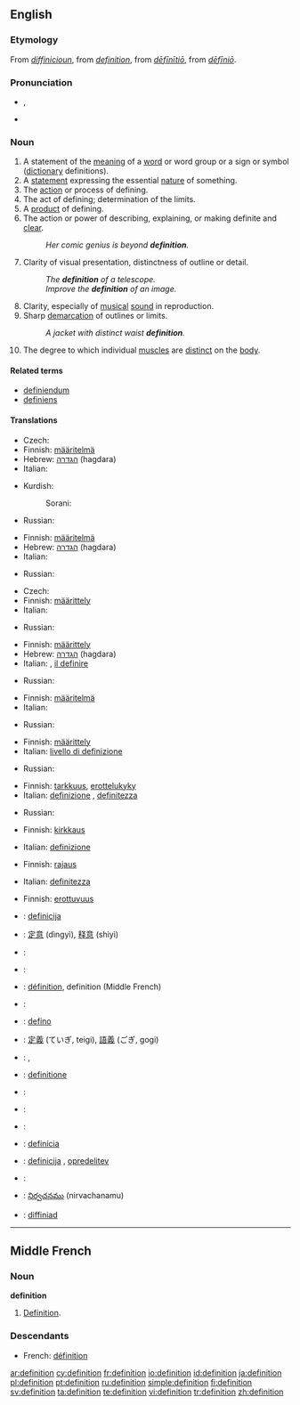 {{see|définition}}
==English==

{{wikipedia}}

===Etymology===
From {{ME.}} ''[[diffinicioun#Middle English|diffinicioun]]'', from {{MF.}} ''[[#Middle French|definition]]'', from {{L.}} ''[[definitio#Latin|dēfīnītiō]]'', from ''[[definio#Latin|dēfīniō]]''.

===Pronunciation===
* {{IPA|/ˌdɛfɪˈnɪʃən/}}, {{SAMPA|/%defI"nIS@n/}}
* {{audio|en-us-definition.ogg|Audio (US)}}

===Noun===
{{en-noun}}

# A statement of the [[meaning]] of a [[word]] or word group or a sign or symbol ([[dictionary]] definitions).
# A [[statement]] expressing the essential [[nature]] of something.
# The [[action]] or process of defining.
# The act of defining; determination of the limits.
# A [[product]] of defining.
# The action or power of describing, explaining, or making definite and [[clear]].
#: ''Her comic genius is beyond '''definition'''.''
# Clarity of visual presentation, distinctness of outline or detail.
#: ''The '''definition''' of a telescope.''
#: ''Improve the '''definition''' of an image.''
# Clarity, especially of [[musical]] [[sound]] in reproduction.
# Sharp [[demarcation]] of outlines or limits.
#: ''A jacket with distinct waist '''definition'''.''
# {{bodybuilding}} The degree to which individual [[muscle]]s are [[distinct]] on the [[body]].

====Related terms====
* [[definiendum]]
* [[definiens]]

====Translations====
{{trans-top|statement of the meaning of a word or word group or a sign or symbol}}
* Czech: {{t+|cs|definice|f}}
*Finnish: [[määritelmä]]
*Hebrew: [[הגדרה]] (hagdara) {{f}}
*Italian: {{t+|it|definizione|f}}
{{trans-mid}}
*Kurdish: 
*:Sorani: {{t|ku|پێناسه‌|tr=paenAsa|sc=KUchar}}
*Russian: {{t|ru|определение|n|tr=opr'ed'el'énije|sc=Cyrl}}
{{trans-bottom}}

{{trans-top|statement expressing the essential nature of something}}
*Finnish: [[määritelmä]]
*Hebrew: [[הגדרה]] (hagdara) {{f}}
*Italian: {{t+|it|definizione|f}}
{{trans-mid}}
*Russian: {{t|ru|определение|n|tr=opr'ed'el'énije|sc=Cyrl}}
{{trans-bottom}}

{{trans-top|action or process of defining}}
* Czech: {{t+|cs|definice|f}}
*Finnish: [[määrittely]]
*Italian: {{t+|it|definizione|f}}
{{trans-mid}}
*Russian: {{t|ru|определение|n|tr=opr'ed'el'énije|sc=Cyrl}}
{{trans-bottom}}

{{trans-top|act of defining}}
*Finnish: [[määrittely]]
*Hebrew: [[הגדרה]] (hagdara) {{f}}
*Italian: {{t+|it|definizione|f}}, [[il definire]]
{{trans-mid}}
*Russian: {{t|ru|определение|n|tr=opr'ed'el'énije|sc=Cyrl}}
{{trans-bottom}}

{{trans-top|product of defining}}
*Finnish: [[määritelmä]]
*Italian: {{t+|it|definizione|f}}
{{trans-mid}}
*Russian: {{t|ru|определение|n|tr=opr'ed'el'énije|sc=Cyrl}}
{{trans-bottom}}

{{trans-top|action or power of describing, explaining, or making definite}}
*Finnish: [[määrittely]]
*Italian: [[livello di definizione]]
{{trans-mid}}
*Russian: {{t|ru|объяснение|n|tr=objasn'énije|sc=Cyrl}}
{{trans-bottom}}

{{trans-top|clarity of visual presentation, distinctness of outline or detail}}
*Finnish: [[tarkkuus]], [[erottelukyky]]
*Italian: [[definizione]] {{f}}, [[definitezza]] {{f}}
{{trans-mid}}
*Russian: {{t|ru|разрешение|n|tr=razr'ešénije|sc=Cyrl}}
{{trans-bottom}}

{{trans-top|clarity, especially of musical sound in reproduction}}
*Finnish: [[kirkkaus]]
{{trans-mid}}
*Italian: [[definizione]] {{f}}{{trans-bottom}}

{{trans-top|sharp demarcation of outlines or limits}}
*Finnish: [[rajaus]]
{{trans-mid}}
*Italian: [[definitezza]] {{f}}
{{trans-bottom}}

{{trans-top|bodybuilding: the degree to which individual muscles are distinct}}
*Finnish: [[erottuvuus]]
{{trans-mid}}
{{trans-bottom}}

{{checktrans-top}}
*{{ttbc|Bosnian}}: [[definicija]] {{f}}
*{{ttbc|Chinese}}: [[定意]] (dìngyì), [[释意]] (shìyì)
*{{ttbc|Danish}}: {{t-|da|definition}}
*{{ttbc|Dutch}}: {{t|nl|definitie|f}}
*{{ttbc|French}}: [[définition]], definition (Middle French)
*{{ttbc|German}}: {{t+|de|Definition|f}}
*{{ttbc|Ido}}: [[defino]]
*{{ttbc|Japanese}}: [[定義]] (ていぎ, teigi), [[語義]] (ごぎ, gogi)
{{trans-mid}}
*{{ttbc|Latin}}: {{t-|la|definitio}}, {{t-|la|definitionis}}
*{{ttbc|Novial}}: [[definitione]]
*{{ttbc|Polish}}: {{t|pl|definicja|f}}
*{{ttbc|Portuguese}}: {{t|pt|definição|f}}
*{{ttbc|Romanian}}: {{t-|ro|definiţie|f}}
*{{ttbc|Slovak}}: [[definícia]] {{f}}
*{{ttbc|Slovene}}: [[definicija]] {{f}}, [[opredelitev]] {{f}}
*{{ttbc|Spanish}}: {{t-|es|definición|f}}
*{{ttbc|Telugu}}: [[నిర్వచనము]] (nirvachanamu)
*{{ttbc|Welsh}}: [[diffiniad]] {{m}}
{{trans-bottom}}

----

==Middle French==

===Noun===
'''definition'''

# [[#English|Definition]].

===Descendants===
* French: [[définition]]

[[ar:definition]]
[[cy:definition]]
[[fr:definition]]
[[io:definition]]
[[id:definition]]
[[ja:definition]]
[[pl:definition]]
[[pt:definition]]
[[ru:definition]]
[[simple:definition]]
[[fi:definition]]
[[sv:definition]]
[[ta:definition]]
[[te:definition]]
[[vi:definition]]
[[tr:definition]]
[[zh:definition]]